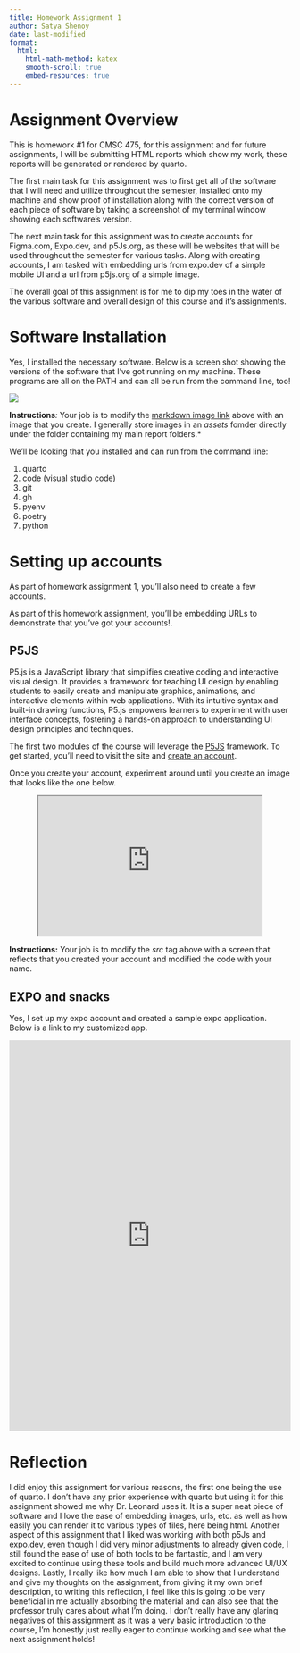 ```yaml
---
title: Homework Assignment 1
author: Satya Shenoy
date: last-modified
format:
  html:
    html-math-method: katex
    smooth-scroll: true
    embed-resources: true
---
```

# Assignment Overview

This is homework #1 for CMSC 475, for this assignment and for future assignments, I will be submitting HTML reports which show my work, these reports will be generated or rendered by quarto. 

The first main task for this assignment was to first get all of the software that I will need and utilize throughout the semester, installed onto my machine and show proof of installation along with the correct version of each piece of software by taking a screenshot of my terminal window showing each software's version. 

The next main task for this assignment was to create accounts for Figma.com, Expo.dev, and p5Js.org, as these will be websites that will be used throughout the semester for various tasks. Along with creating accounts, I am tasked with embedding urls from expo.dev of a simple mobile UI and a url from p5js.org of a simple image.

The overall goal of this assignment is for me to dip my toes in the water of the various software and overall design of this course and it's assignments. 

# Software Installation

Yes, I installed the necessary software.  Below is a screen shot showing the versions of the software that I've got running on my machine.  These programs are all on the PATH and can all be run from the command line, too!

![](/Users/satyashenoy/Desktop/Classes/CMSC475/cmsc475-sp2024-hw1-shenoysl/hw1/assets/Software-Installation.png)

**Instructions***: *Your job is to modify the [markdown image link](https://quarto.org/docs/authoring/markdown-basics.html#links-images) above with an image that you create.  I generally store images in an *assets* fomder directly under the folder containing my main report folders.*

We'll be looking that you installed and can run from the command line:

1. quarto
1. code (visual studio code)
1. git
1. gh
1. pyenv
1. poetry
1. python

# Setting up accounts

As part of homework assignment 1, you'll also need to create a few accounts.

As part of this homework assignment, you'll be embedding URLs to demonstrate that you've got your accounts!.

## P5JS

P5.js is a JavaScript library that simplifies creative coding and interactive visual design. It provides a framework for teaching UI design by enabling students to easily create and manipulate graphics, animations, and interactive elements within web applications. With its intuitive syntax and built-in drawing functions, P5.js empowers learners to experiment with user interface concepts, fostering a hands-on approach to understanding UI design principles and techniques.

The first two modules of the course will leverage the [P5JS](https://p5js.org/) framework.  To get started, you'll need to visit the site and [create an account](https://editor.p5js.org/signup).

Once you create your account, experiment around until you create an image that looks like the one below.

<center>
<iframe
src="https://editor.p5js.org/shenoysl/full/18shxo2jX"
width=400
height=250
data-external="1"
></iframe>
</center>

**Instructions:** Your job is to modify the *src* tag above with a screen that reflects that you created your account and modified the code with your name.

## EXPO and snacks

Yes, I set up my expo account and created a sample expo application.  Below is a link to my customized app.

<center>
<iframe 
src="https://appetize.io/embed/8bnmakzrptf1hv9dq7v7bnteem?autoplay=false&debug=true&device=iphone12&deviceColor=black&embed=true&orientation=portrait&scale=72&screenOnly=false&xDocMsg=true&xdocMsg=true&params=%7B%22EXDevMenuDisableAutoLaunch%22%3Atrue%2C%22EXKernelLaunchUrlDefaultsKey%22%3A%22exp%3A%2F%2Fexp.host%2F%40shenoysl%2Fthrilled-yellow-scones%2BoUvWrVH4!F%22%2C%22EXKernelDisableNuxDefaultsKey%22%3Atrue%7D"
width="100%" 
height="700" 
frameborder="0" 
scrolling="no"
data-external="1"
></iframe>
</center>

# Reflection

I did enjoy this assignment for various reasons, the first one being the use of quarto. I don't have any prior experience with quarto but using it for this assignment showed me why Dr. Leonard uses it. It is a super neat piece of software and I love the ease of embedding images, urls, etc. as well as how easily you can render it to various types of files, here being html. Another aspect of this assignment that I liked was working with both p5Js and expo.dev, even though I did very minor adjustments to already given code, I still found the ease of use of both tools to be fantastic, and I am very excited to continue using these tools and build much more advanced UI/UX designs. Lastly, I really like how much I am able to show that I understand and give my thoughts on the assignment, from giving it my own brief description, to writing this reflection, I feel like this is going to be very beneficial in me actually absorbing the material and can also see that the professor truly cares about what I'm doing. I don't really have any glaring negatives of this assignment as it was a very basic introduction to the course, I'm honestly just really eager to continue working and see what the next assignment holds!

